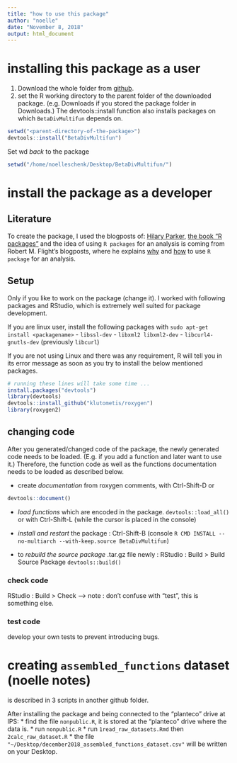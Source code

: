 ```yaml
---
title: "how to use this package"
author: "noelle"
date: "November 8, 2018"
output: html_document
---
```


# installing this package as a user
1. Download the whole folder from [github](https://github.com/allanecology/BetaDivMultifun).
2. set the R working directory to the parent folder of the downloaded package. (e.g. Downloads if you stored the package folder in Downloads.)
The devtools::install function also installs packages on which `BetaDivMultifun` depends on.
```r
setwd("<parent-directory-of-the-package>")
devtools::install("BetaDivMultifun")
```

Set wd *back* to the package
```r
setwd("/home/noelleschenk/Desktop/BetaDivMultifun/")
```



# install the package as a developer
## Literature
To create the package, I used the blogposts of: [Hilary Parker](https://hilaryparker.com/2014/04/29/writing-an-r-package-from-scratch/), [the book "R packages"](http://r-pkgs.had.co.nz/) and the idea of using `R packages` for an analysis is coming from Robert M. Flight's blogposts, where he explains [why](http://rmflight.github.io/post/analyses-as-packages/) and [how](http://rmflight.github.io/post/vignette-analysis/) to use `R package` for an analysis.

## Setup
Only if you like to work on the package (change it). I worked with following packages and RStudio, which is extremely well suited for package development.

If you are linux user, install the following packages with `sudo apt-get install <packagename>`
- `libssl-dev`
- `libxml2 libxml2-dev`
- `libcurl4-gnutls-dev` (previously `libcurl`)

If you are not using Linux and there was any requirement, R will tell you in its error message as soon as you try to install the below mentioned packages.
```r
# running these lines will take some time ...
install.packages("devtools")
library(devtools)
devtools::install_github("klutometis/roxygen")
library(roxygen2)
```


## changing code
After you generated/changed code of the package, the newly generated code needs to be loaded. (E.g. if you add a function and later want to use it.) Therefore, the function code as well as the functions documentation needs to be loaded as described below. 

- create *documentation*
from roxygen comments, with Ctrl-Shift-D or
```r
devtools::document()
```


- *load functions* which are encoded in the package. `devtools::load_all()` or with Ctrl-Shift-L (while the cursor is placed in the console)

- *install and restart* the package :  Ctrl-Shift-B (console `R CMD INSTALL --no-multiarch --with-keep.source BetaDivMultifun`)

- to *rebuild the source package* .tar.gz file newly : RStudio : Build > Build Source Package `devtools::build()`

### check code
RStudio : Build > Check
--> note : don't confuse with "test", this is something else.

### test code
develop your own tests to prevent introducing bugs.



# creating `assembled_functions` dataset (noelle notes)
is described in 3 scripts in another github folder. 

After installing the package and being connected to the "planteco" drive at IPS:
* find the file `nonpublic.R`, it is stored at the "planteco" drive where the data is.
* run `nonpublic.R`
* run `1read_raw_datasets.Rmd` then `2calc_raw_dataset.R`
* the file `"~/Desktop/december2018_assembled_functions_dataset.csv"` will be written on your Desktop.
